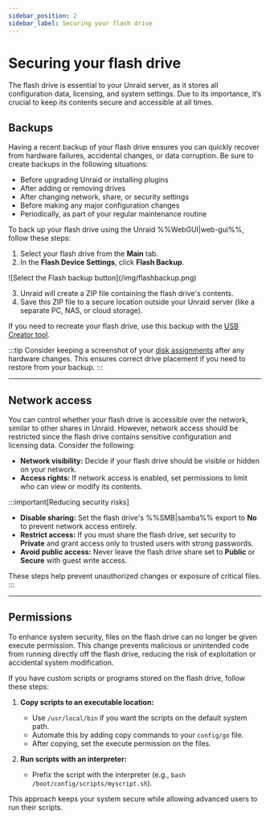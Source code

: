 ```yaml
---
sidebar_position: 2
sidebar_label: Securing your flash drive
---
```


# Securing your flash drive

The flash drive is essential to your Unraid server, as it stores all configuration data, licensing, and system settings. Due to its importance, it’s crucial to keep its contents secure and accessible at all times.

## Backups

Having a recent backup of your flash drive ensures you can quickly recover from hardware failures, accidental changes, or data corruption. Be sure to create backups in the following situations:

- Before upgrading Unraid or installing plugins
- After adding or removing drives
- After changing network, share, or security settings
- Before making any major configuration changes
- Periodically, as part of your regular maintenance routine

To back up your flash drive using the Unraid %%WebGUI|web-gui%%, follow these steps:

1. Select your flash drive from the **Main** tab.
2. In the **Flash Device Settings**, click **Flash Backup**.

<div style={{ margin: 'auto', maxWidth: '600px', display: 'flex', flexDirection: 'column', alignItems: 'center' }}>
  ![Select the Flash backup button](/img/flashbackup.png)
</div>

3. Unraid will create a ZIP file containing the flash drive's contents.
4. Save this ZIP file to a secure location outside your Unraid server (like a separate PC, NAS, or cloud storage).

If you need to recreate your flash drive, use this backup with the [USB Creator tool](https://unraid.net/download).

:::tip
Consider keeping a screenshot of your [disk assignments](../../getting-started/set-up-unraid/configure-your-array.mdx#assign-parity-and-data-disks) after any hardware changes. This ensures correct drive placement if you need to restore from your backup.
:::

---

## Network access

You can control whether your flash drive is accessible over the network, similar to other shares in Unraid. However, network access should be restricted since the flash drive contains sensitive configuration and licensing data. Consider the following:

- **Network visibility:** Decide if your flash drive should be visible or hidden on your network.
- **Access rights:** If network access is enabled, set permissions to limit who can view or modify its contents.

:::important[Reducing security risks]
- **Disable sharing:** Set the flash drive's %%SMB|samba%% export to **No** to prevent network access entirely.
- **Restrict access:** If you must share the flash drive, set security to **Private** and grant access only to trusted users with strong passwords.
- **Avoid public access:** Never leave the flash drive share set to **Public** or **Secure** with guest write access.

These steps help prevent unauthorized changes or exposure of critical files.
:::

---

## Permissions

To enhance system security, files on the flash drive can no longer be given execute permission. This change prevents malicious or unintended code from running directly off the flash drive, reducing the risk of exploitation or accidental system modification.

If you have custom scripts or programs stored on the flash drive, follow these steps:

1. **Copy scripts to an executable location:**
   - Use `/usr/local/bin` if you want the scripts on the default system path.
   - Automate this by adding copy commands to your `config/go` file.
   - After copying, set the execute permission on the files.

2. **Run scripts with an interpreter:**
   - Prefix the script with the interpreter (e.g., `bash /boot/config/scripts/myscript.sh`).

This approach keeps your system secure while allowing advanced users to run their scripts.

